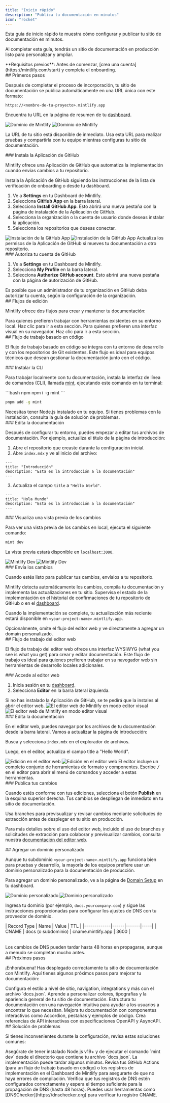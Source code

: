 ```yaml
---
title: "Inicio rápido"
description: "Publica tu documentación en minutos"
icon: "rocket"
---
```


Esta guía de inicio rápido te muestra cómo configurar y publicar tu sitio de documentación en minutos.

Al completar esta guía, tendrás un sitio de documentación en producción listo para personalizar y ampliar.

<Info>
  **Requisitos previos**: Antes de comenzar, [crea una cuenta](https://mintlify.com/start) y completa el onboarding.
</Info>

<div id="getting-started">
  ## Primeros pasos
</div>

Después de completar el proceso de incorporación, tu sitio de documentación se publica automáticamente en una URL única con este formato:

```
https://<nombre-de-tu-proyecto>.mintlify.app
```

Encuentra tu URL en la página de resumen de tu [dashboard](https://dashboard.mintlify.com/).

<Frame>
  <img src="/images/quickstart/mintlify-domain-light.png" alt="Dominio de Mintlify" className="block dark:hidden" />

  <img src="/images/quickstart/mintlify-domain-dark.png" alt="Dominio de Mintlify" className="hidden dark:block" />
</Frame>

La URL de tu sitio está disponible de inmediato. Usa esta URL para realizar pruebas y compartirla con tu equipo mientras configuras tu sitio de documentación.

<div id="install-the-github-app">
  ### Instala la Aplicación de GitHub
</div>

Mintlify ofrece una Aplicación de GitHub que automatiza la implementación cuando envías cambios a tu repositorio.

Instala la Aplicación de GitHub siguiendo las instrucciones de la lista de verificación de onboarding o desde tu dashboard.

1. Ve a **Settings** en tu Dashboard de Mintlify.
2. Selecciona **GitHub App** en la barra lateral.
3. Selecciona **Install GitHub App**. Esto abrirá una nueva pestaña con la página de instalación de la Aplicación de GitHub.
4. Selecciona la organización o la cuenta de usuario donde deseas instalar la aplicación.
5. Selecciona los repositorios que deseas conectar.

<Frame>
  <img src="/images/quickstart/github-app-installation-light.png" alt="Instalación de la GitHub App" className="block dark:hidden" />

  <img src="/images/quickstart/github-app-installation-dark.png" alt="Instalación de la GitHub App" className="hidden dark:block" />
</Frame>

<Info>
  Actualiza los permisos de la Aplicación de GitHub si mueves tu documentación a otro repositorio.
</Info>

<div id="authorize-your-github-account">
  ### Autoriza tu cuenta de GitHub
</div>

1. Ve a **Settings** en tu Dashboard de Mintlify.
2. Selecciona **My Profile** en la barra lateral.
3. Selecciona **Authorize GitHub account**. Esto abrirá una nueva pestaña con la página de autorización de GitHub.

<Info>
  Es posible que un administrador de tu organización en GitHub deba autorizar tu cuenta, según la configuración de la organización.
</Info>

<div id="editing-workflows">
  ## Flujos de edición
</div>

Mintlify ofrece dos flujos para crear y mantener tu documentación:

<Card title="Flujo basado en código" icon="terminal" horizontal href="#code-based-workflow">
  Para quienes prefieren trabajar con herramientas existentes en su entorno local. Haz clic para ir a esta sección.
</Card>

<Card title="Flujo del editor web" icon="mouse-pointer-2" horizontal href="#web-editor-workflow">
  Para quienes prefieren una interfaz visual en su navegador. Haz clic para ir a esta sección.
</Card>

<div id="code-based-workflow">
  ## Flujo de trabajo basado en código
</div>

El flujo de trabajo basado en código se integra con tu entorno de desarrollo y con los repositorios de Git existentes. Este flujo es ideal para equipos técnicos que desean gestionar la documentación junto con el código.

<div id="install-the-cli">
  ### Instalar la CLI
</div>

Para trabajar localmente con tu documentación, instala la interfaz de línea de comandos (CLI), llamada [mint](https://www.npmjs.com/package/mint), ejecutando este comando en tu terminal:

<CodeGroup>
  ```bash npm
  npm i -g mint
  ```

  ```bash pnpm
  pnpm add -g mint
  ```
</CodeGroup>

<Info>
  Necesitas tener Node.js instalado en tu equipo. Si tienes problemas con la instalación, consulta la guía de solución de problemas.
</Info>

<div id="edit-the-documentation">
  ### Edita la documentación
</div>

Después de configurar tu entorno, puedes empezar a editar tus archivos de documentación. Por ejemplo, actualiza el título de la página de introducción:

1. Abre el repositorio que creaste durante la configuración inicial.
2. Abre `index.mdx` y ve al inicio del archivo:

```mdx index.mdx
---
title: "Introducción"
description: "Esta es la introducción a la documentación"
---
```

3. Actualiza el campo `title` a `"Hello World"`.

```mdx index.mdx {2}
---
title: "Hola Mundo"
description: "Esta es la introducción a la documentación"
---
```

<div id="preview-the-changes">
  ### Visualiza una vista previa de los cambios
</div>

Para ver una vista previa de los cambios en local, ejecuta el siguiente comando:

```bash
mint dev
```

La vista previa estará disponible en `localhost:3000`.

<Frame>
  <img src="/images/quickstart/mintlify-dev-light.png" alt="Mintlify Dev" className="block dark:hidden" />

  <img src="/images/quickstart/mintlify-dev-dark.png" alt="Mintlify Dev" className="hidden dark:block" />
</Frame>

<div id="push-the-changes">
  ### Envía los cambios
</div>

Cuando estés listo para publicar tus cambios, envíalos a tu repositorio.

Mintlify detecta automáticamente los cambios, compila tu documentación y implementa las actualizaciones en tu sitio. Supervisa el estado de la implementación en el historial de confirmaciones de tu repositorio de GitHub o en el [dashboard](https://dashboard.mintlify.com).

Cuando la implementación se complete, tu actualización más reciente estará disponible en `<your-project-name>.mintlify.app`.

<Card title="Ir a agregar un domain personalizado" icon="arrow-down" href="#adding-a-custom-domain" horizontal>
  Opcionalmente, omite el flujo del editor web y ve directamente a agregar un domain personalizado.
</Card>

<div id="web-editor-workflow">
  ## Flujo de trabajo del editor web
</div>

El flujo de trabajo del editor web ofrece una interfaz WYSIWYG (what you see is what you get) para crear y editar documentación. Este flujo de trabajo es ideal para quienes prefieren trabajar en su navegador web sin herramientas de desarrollo locales adicionales.

<div id="access-the-web-editor">
  ### Accede al editor web
</div>

1. Inicia sesión en tu [dashboard](https://dashboard.mintlify.com).
2. Selecciona **Editor** en la barra lateral izquierda.

<Info>
  Si no has instalado la Aplicación de GitHub, se te pedirá que la instales al abrir el editor web.
</Info>

<Frame>
  <img alt="El editor web de Mintlify en modo editor visual" src="/images/quickstart/web-editor-light.png" className="block dark:hidden" />

  <img alt="El editor web de Mintlify en modo editor visual" src="/images/quickstart/web-editor-dark.png" className="hidden dark:block" />
</Frame>

<div id="edit-the-documentation">
  ### Edita la documentación
</div>

En el editor web, puedes navegar por los archivos de tu documentación desde la barra lateral. Vamos a actualizar la página de introducción:

Busca y selecciona `index.mdx` en el explorador de archivos.

Luego, en el editor, actualiza el campo title a &quot;Hello World&quot;.

<Frame>
  <img alt="Edición en el editor web" src="/images/quickstart/web-editor-editing-light.png" className="block dark:hidden" />

  <img alt="Edición en el editor web" src="/images/quickstart/web-editor-editing-dark.png" className="hidden dark:block" />
</Frame>

<Tip>
  El editor incluye un completo conjunto de herramientas de formato y componentes. Escribe <kbd>/</kbd> en el editor para abrir el menú de comandos y acceder a estas herramientas.
</Tip>

<div id="publish-your-changes">
  ### Publica tus cambios
</div>

Cuando estés conforme con tus ediciones, selecciona el botón **Publish** en la esquina superior derecha. Tus cambios se despliegan de inmediato en tu sitio de documentación.

<Tip>
  Usa branches para previsualizar y revisar cambios mediante solicitudes de extracción antes de desplegar en tu sitio en producción.
</Tip>

Para más detalles sobre el uso del editor web, incluido el uso de branches y solicitudes de extracción para colaborar y previsualizar cambios, consulta nuestra [documentación del editor web](/es/editor/getting-started).

<div id="adding-a-custom-domain">
  ## Agregar un dominio personalizado
</div>

Aunque tu subdominio `<your-project-name>.mintlify.app` funciona bien para pruebas y desarrollo, la mayoría de los equipos prefiere usar un dominio personalizado para la documentación de producción.

Para agregar un dominio personalizado, ve a la página de [Domain Setup](https://dashboard.mintlify.com/settings/deployment/custom-domain) en tu dashboard.

<Frame>
  <img src="/images/quickstart/custom-domain-light.png" alt="Dominio personalizado" className="block dark:hidden" />

  <img src="/images/quickstart/custom-domain-dark.png" alt="Dominio personalizado" className="hidden dark:block" />
</Frame>

Ingresa tu dominio (por ejemplo, `docs.yourcompany.com`) y sigue las instrucciones proporcionadas para configurar los ajustes de DNS con tu proveedor de dominio.

<Table>
  | Record Type | Name | Value | TTL |
  |-------------|------|-------|-----|
  | CNAME | docs (o subdominio) | cname.mintlify.app | 3600 |
</Table>

<Info>
  Los cambios de DNS pueden tardar hasta 48 horas en propagarse, aunque a menudo se completan mucho antes.
</Info>

<div id="next-steps">
  ## Próximos pasos
</div>

¡Enhorabuena! Has desplegado correctamente tu sitio de documentación con Mintlify. Aquí tienes algunos próximos pasos para mejorar tu documentación:

<Card title="Configura la configuración global" icon="settings" href="es/settings" horizontal>
  Configura el estilo a nivel de sitio, navigation, integrations y más con el archivo `docs.json`.
</Card>

<Card title="Personaliza tu tema" icon="paintbrush" href="es/themes" horizontal>
  Aprende a personalizar colores, tipografías y la apariencia general de tu sitio de documentación.
</Card>

<Card title="Organiza la navegación" icon="map" href="es/navigation" horizontal>
  Estructura tu documentación con una navegación intuitiva para ayudar a los usuarios a encontrar lo que necesitan.
</Card>

<Card title="Añade componentes interactivos" icon="puzzle" href="/es/components/accordions" horizontal>
  Mejora tu documentación con componentes interactivos como Accordion, pestañas y ejemplos de código.
</Card>

<Card title="Configura referencias de API" icon="code" href="/es/api-playground/overview" horizontal>
  Crea referencias de API interactivas con especificaciones OpenAPI y AsyncAPI.
</Card>

<div id="troubleshooting">
  ## Solución de problemas
</div>

Si tienes inconvenientes durante la configuración, revisa estas soluciones comunes:

<AccordionGroup>
  <Accordion title="La vista previa local no funciona">
    Asegúrate de tener instalado Node.js v19+ y de ejecutar el comando `mint dev` desde el directorio que contiene tu archivo `docs.json`.
  </Accordion>

  <Accordion title="Los cambios no se reflejan en el sitio en producción">
    La implementación puede tardar algunos minutos. Revisa tus GitHub Actions (para un flujo de trabajo basado en código) o los registros de implementación en el Dashboard de Mintlify para asegurarte de que no haya errores de compilación.
  </Accordion>

  <Accordion title="El dominio personalizado no se conecta">
    Verifica que tus registros de DNS estén configurados correctamente y espera el tiempo suficiente para la propagación de DNS (hasta 48 horas). Puedes usar herramientas como [DNSChecker](https://dnschecker.org) para verificar tu registro CNAME.
  </Accordion>
</AccordionGroup>